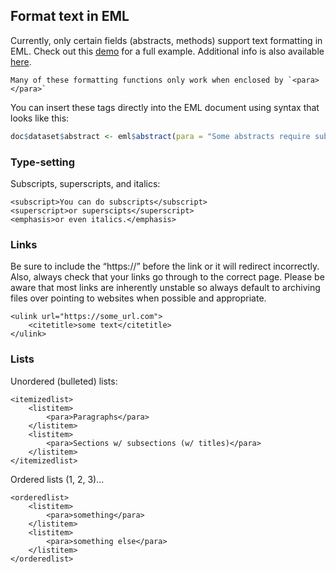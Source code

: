## Format text in EML

Currently, only certain fields (abstracts, methods) support text formatting in EML. Check out this [demo](https://github.nceas.ucsb.edu/KNB/arctic-data/blob/ac4cabed2ee9ff3654130ee162266174fafa003a/datateam/How_To/EML/EMl_textType_example.xml) for a full example. Additional info is also available [here](https://knb.ecoinformatics.org/#external//emlparser/docs/eml-2.1.1/./eml-text.html).

```block
Many of these formatting functions only work when enclosed by `<para></para>`
```

You can insert these tags directly into the EML document using syntax that looks like this:


```r
doc$dataset$abstract <- eml$abstract(para = "Some abstracts require subscripts like CO<subscript>2</subscript>")
```

### Type-setting

Subscripts, superscripts, and italics:
    
```
<subscript>You can do subscripts</subscript>
<superscript>or superscipts</superscript>
<emphasis>or even italics.</emphasis> 
```

### Links

Be sure to include the "https://" before the link or it will redirect incorrectly. Also, always check that your links go through to the correct page. Please be aware that most links are inherently unstable so always default to archiving files over pointing to websites when possible and appropriate. 

```
<ulink url="https://some_url.com">
    <citetitle>some text</citetitle>
</ulink>
```

### Lists

Unordered (bulleted) lists:
    
```
<itemizedlist>
    <listitem>
        <para>Paragraphs</para>
    </listitem>
    <listitem>
        <para>Sections w/ subsections (w/ titles)</para>
    </listitem>
</itemizedlist>
```

Ordered lists (1, 2, 3)...

```
<orderedlist>
    <listitem>
        <para>something</para>
    </listitem>
    <listitem>
        <para>something else</para>
    </listitem>
</orderedlist>
```
